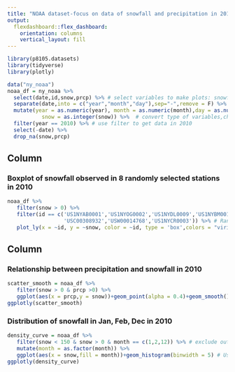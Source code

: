 ```yaml
---
title: "NOAA dataset-focus on data of snowfall and precipitation in 2010"
output: 
  flexdashboard::flex_dashboard:
    orientation: columns
    vertical_layout: fill
---
```

```r
library(p8105.datasets)
library(tidyverse)
library(plotly)
```

```r
data("ny_noaa")
noaa_df = ny_noaa %>%
  select(date,id,snow,prcp) %>% # select variables to make plots: snowfall(mm), precipitation (10 mm) and weather station ID
  separate(date,into = c("year","month","day"),sep="-",remove = F) %>% # separate date variable into year, month and day.
  mutate(year = as.numeric(year), month = as.numeric(month),day = as.numeric(day), prcp = prcp/10,
           snow = as.integer(snow)) %>%  # convert type of variables,change unit of prcp
  filter(year == 2010) %>% # use filter to get data in 2010
  select(-date) %>%
  drop_na(snow,prcp)

```
Column {data-width=650}
-----------------------------------------------------------------------

### Boxplot of snowfall observed in 8 randomly selected stations in 2010

```r
noaa_df %>%
   filter(snow > 0) %>%
   filter(id == c('US1NYAB0001','US1NYOG0002','US1NYDL0009','US1NYBM0011','USC00305426',
                  'USC00308932','USW00014768','US1NYCR0003')) %>% # Randomly pick 8 stations to plot the distribution of snowfall observed by each station
   plot_ly(x = ~id, y = ~snow, color = ~id, type = 'box',colors = "viridis") # Use boxplot to show distribution of snowfall in 2010.
```

Column {data-width=300}
-----------------------------------------------------------------------

### Relationship between precipitation and snowfall in 2010

```r
scatter_smooth = noaa_df %>%
   filter(snow > 0 & prcp >0) %>%
   ggplot(aes(x = prcp,y = snow))+geom_point(alpha = 0.4)+geom_smooth() # first plot the scatter, then add a smooth curve (method = 'gam') to briefly shows relationship between prcp and snow in 2010
ggplotly(scatter_smooth)
```

### Distribution of snowfall in Jan, Feb, Dec in 2010

```r
density_curve = noaa_df %>%
   filter(snow < 150 & snow > 0 & month == c(1,2,12)) %>% # exclude outliers (value > 150) which indicates extreme situation, also exclude 0 value since the most of snowfall = 0. Choose data from January, Febrary and December
   mutate(month = as.factor(month)) %>%
   ggplot(aes(x = snow,fill = month))+geom_histogram(binwidth = 5) # Use histogram to show distribution of snowfall
ggplotly(density_curve)
```


